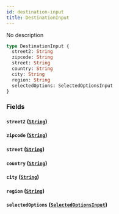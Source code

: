 ```yaml
---
id: destination-input
title: DestinationInput
---
```


No description

```graphql
type DestinationInput {
  street2: String
  zipcode: String
  street: String
  country: String
  city: String
  region: String
  selectedOptions: SelectedOptionsInput
}
```

### Fields

#### `street2` ([`String`](../../rate-service/scalars/string))

#### `zipcode` ([`String`](../../rate-service/scalars/string))

#### `street` ([`String`](../../rate-service/scalars/string))

#### `country` ([`String`](../../rate-service/scalars/string))

#### `city` ([`String`](../../rate-service/scalars/string))

#### `region` ([`String`](../../rate-service/scalars/string))

#### `selectedOptions` ([`SelectedOptionsInput`](../../rate-service/inputs/selected-options-input))
